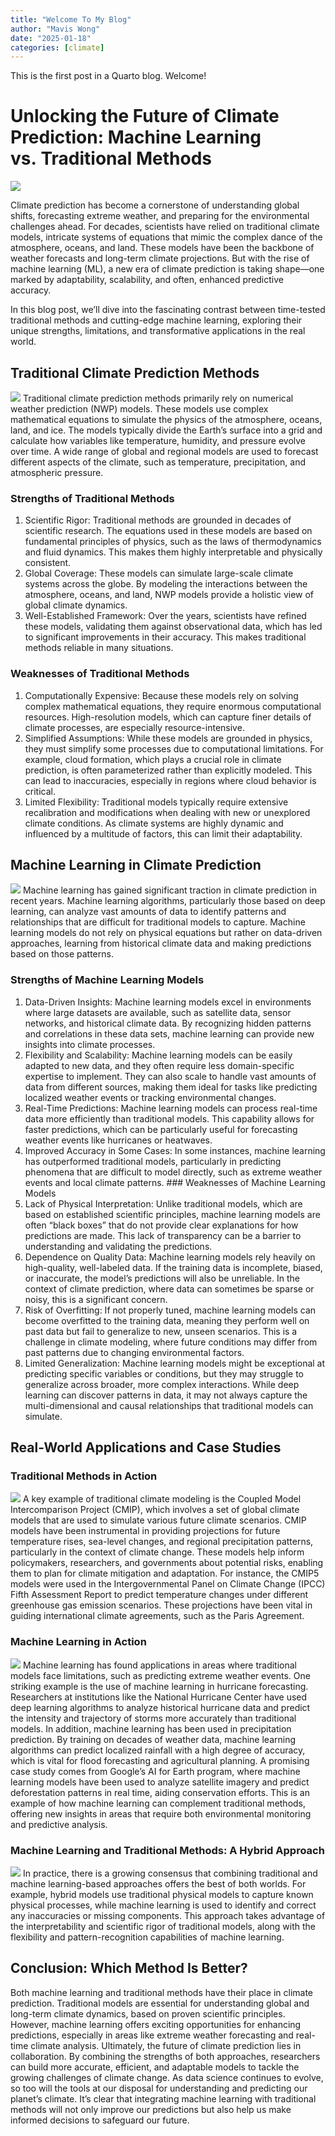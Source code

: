 ```yaml
---
title: "Welcome To My Blog"
author: "Mavis Wong"
date: "2025-01-18"
categories: [climate]
---
```


This is the first post in a Quarto blog. Welcome!


# Unlocking the Future of Climate Prediction: Machine Learning vs. Traditional Methods
![](climate_pic.jpg)

Climate prediction has become a cornerstone of understanding global shifts, forecasting extreme weather, and preparing for the environmental challenges ahead. For decades, scientists have relied on traditional climate models, intricate systems of equations that mimic the complex dance of the atmosphere, oceans, and land. These models have been the backbone of weather forecasts and long-term climate projections. But with the rise of machine learning (ML), a new era of climate prediction is taking shape—one marked by adaptability, scalability, and often, enhanced predictive accuracy. 

In this blog post, we’ll dive into the fascinating contrast between time-tested traditional methods and cutting-edge machine learning, exploring their unique strengths, limitations, and transformative applications in the real world.

## Traditional Climate Prediction Methods
![](Trad_model.png)
Traditional climate prediction methods primarily rely on numerical weather prediction (NWP) models. These models use complex mathematical equations to simulate the physics of the atmosphere, oceans, land, and ice. The models typically divide the Earth’s surface into a grid and calculate how variables like temperature, humidity, and pressure evolve over time. A wide range of global and regional models are used to forecast different aspects of the climate, such as temperature, precipitation, and atmospheric pressure.

### Strengths of Traditional Methods
1. Scientific Rigor: Traditional methods are grounded in decades of scientific research. The equations used in these models are based on fundamental principles of physics, such as the laws of thermodynamics and fluid dynamics. This makes them highly interpretable and physically consistent.
2. Global Coverage: These models can simulate large-scale climate systems across the globe. By modeling the interactions between the atmosphere, oceans, and land, NWP models provide a holistic view of global climate dynamics.
3. Well-Established Framework: Over the years, scientists have refined these models, validating them against observational data, which has led to significant improvements in their accuracy. This makes traditional methods reliable in many situations.

### Weaknesses of Traditional Methods
1. Computationally Expensive: Because these models rely on solving complex mathematical equations, they require enormous computational resources. High-resolution models, which can capture finer details of climate processes, are especially resource-intensive.
2. Simplified Assumptions: While these models are grounded in physics, they must simplify some processes due to computational limitations. For example, cloud formation, which plays a crucial role in climate prediction, is often parameterized rather than explicitly modeled. This can lead to inaccuracies, especially in regions where cloud behavior is critical.
3. Limited Flexibility: Traditional models typically require extensive recalibration and modifications when dealing with new or unexplored climate conditions. As climate systems are highly dynamic and influenced by a multitude of factors, this can limit their adaptability.

## Machine Learning in Climate Prediction
![](ML_climate.jpeg)
Machine learning has gained significant traction in climate prediction in recent years. Machine learning algorithms, particularly those based on deep learning, can analyze vast amounts of data to identify patterns and relationships that are difficult for traditional models to capture. Machine learning models do not rely on physical equations but rather on data-driven approaches, learning from historical climate data and making predictions based on those patterns.

### Strengths of Machine Learning Models
1. Data-Driven Insights: Machine learning models excel in environments where large datasets are available, such as satellite data, sensor networks, and historical climate data. By recognizing hidden patterns and correlations in these data sets, machine learning can provide new insights into climate processes.
2. Flexibility and Scalability: Machine learning models can be easily adapted to new data, and they often require less domain-specific expertise to implement. They can also scale to handle vast amounts of data from different sources, making them ideal for tasks like predicting localized weather events or tracking environmental changes.
3. Real-Time Predictions: Machine learning models can process real-time data more efficiently than traditional models. This capability allows for faster predictions, which can be particularly useful for forecasting weather events like hurricanes or heatwaves.
4. Improved Accuracy in Some Cases: In some instances, machine learning has outperformed traditional models, particularly in predicting phenomena that are difficult to model directly, such as extreme weather events and local climate patterns.
### Weaknesses of Machine Learning Models
1. Lack of Physical Interpretation: Unlike traditional models, which are based on established scientific principles, machine learning models are often "black boxes" that do not provide clear explanations for how predictions are made. This lack of transparency can be a barrier to understanding and validating the predictions.
2. Dependence on Quality Data: Machine learning models rely heavily on high-quality, well-labeled data. If the training data is incomplete, biased, or inaccurate, the model's predictions will also be unreliable. In the context of climate prediction, where data can sometimes be sparse or noisy, this is a significant concern.
3. Risk of Overfitting: If not properly tuned, machine learning models can become overfitted to the training data, meaning they perform well on past data but fail to generalize to new, unseen scenarios. This is a challenge in climate modeling, where future conditions may differ from past patterns due to changing environmental factors.
4. Limited Generalization: Machine learning models might be exceptional at predicting specific variables or conditions, but they may struggle to generalize across broader, more complex interactions. While deep learning can discover patterns in data, it may not always capture the multi-dimensional and causal relationships that traditional models can simulate.

## Real-World Applications and Case Studies
### Traditional Methods in Action
![](CMIP6.png)
A key example of traditional climate modeling is the Coupled Model Intercomparison Project (CMIP), which involves a set of global climate models that are used to simulate various future climate scenarios. CMIP models have been instrumental in providing projections for future temperature rises, sea-level changes, and regional precipitation patterns, particularly in the context of climate change. These models help inform policymakers, researchers, and governments about potential risks, enabling them to plan for climate mitigation and adaptation.
For instance, the CMIP5 models were used in the Intergovernmental Panel on Climate Change (IPCC) Fifth Assessment Report to predict temperature changes under different greenhouse gas emission scenarios. These projections have been vital in guiding international climate agreements, such as the Paris Agreement.

### Machine Learning in Action
![](AI_predict.jpeg)
Machine learning has found applications in areas where traditional models face limitations, such as predicting extreme weather events. One striking example is the use of machine learning in hurricane forecasting. Researchers at institutions like the National Hurricane Center have used deep learning algorithms to analyze historical hurricane data and predict the intensity and trajectory of storms more accurately than traditional models.
In addition, machine learning has been used in precipitation prediction. By training on decades of weather data, machine learning algorithms can predict localized rainfall with a high degree of accuracy, which is vital for flood forecasting and agricultural planning.
A promising case study comes from Google’s AI for Earth program, where machine learning models have been used to analyze satellite imagery and predict deforestation patterns in real time, aiding conservation efforts. This is an example of how machine learning can complement traditional methods, offering new insights in areas that require both environmental monitoring and predictive analysis.

### Machine Learning and Traditional Methods: A Hybrid Approach
![](hybrid.png)
In practice, there is a growing consensus that combining traditional and machine learning-based approaches offers the best of both worlds. For example, hybrid models use traditional physical models to capture known physical processes, while machine learning is used to identify and correct any inaccuracies or missing components. This approach takes advantage of the interpretability and scientific rigor of traditional models, along with the flexibility and pattern-recognition capabilities of machine learning.

## Conclusion: Which Method Is Better?
Both machine learning and traditional methods have their place in climate prediction. Traditional models are essential for understanding global and long-term climate dynamics, based on proven scientific principles. However, machine learning offers exciting opportunities for enhancing predictions, especially in areas like extreme weather forecasting and real-time climate analysis.
Ultimately, the future of climate prediction lies in collaboration. By combining the strengths of both approaches, researchers can build more accurate, efficient, and adaptable models to tackle the growing challenges of climate change.
As data science continues to evolve, so too will the tools at our disposal for understanding and predicting our planet's climate. It’s clear that integrating machine learning with traditional methods will not only improve our predictions but also help us make informed decisions to safeguard our future.
